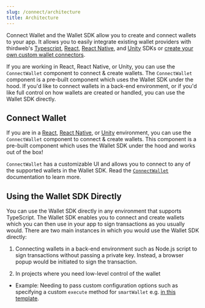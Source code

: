 ```yaml
---
slug: /connect/architecture
title: Architecture
---
```


Connect Wallet and the Wallet SDK allow you to create and connect wallets to your app.
It allows you to easily integrate existing wallet providers with thirdweb's
[Typescript](/wallet/usage-with-typescript-sdk),
[React](/wallet/usage-with-react-sdk),
[React Native](/wallet/usage-with-react-native-sdk), and
[Unity](/wallet/usage-with-unity-sdk) SDKs or [create your own custom wallet connectors](/connect/build-a-wallet).

If you are working in React, React Native, or Unity, you can use the `ConnectWallet` component to
connect & create wallets. The `ConnectWallet` component is a pre-built component which uses the Wallet SDK
under the hood. If you'd like to connect wallets in a back-end environment, or if you'd like full control on how
wallets are created or handled, you can use the Wallet SDK directly.

## Connect Wallet

If you are in a [React](/wallet/usage-with-react-sdk), [React Native](/wallet/usage-with-react-native-sdk), or [Unity](/wallet/usage-with-unity) environment, you can use the `ConnectWallet` component to connect & create wallets.
This component is a pre-built component which uses the Wallet SDK under the hood and works out of the box!

`ConnectWallet` has a customizable UI and allows you to connect to any of the supported wallets in the Wallet SDK. Read the [`ConnectWallet`](/react/react.connectwallet) documentation to learn more.

## Using the Wallet SDK Directly

You can use the Wallet SDK directly in any environment that supports TypeScript.
The Wallet SDK enables you to connect and create wallets which you can then use in your app to sign transactions as you usually would.
There are two main instances in which you would use the Wallet SDK directly:

1. Connecting wallets in a back-end environment such as Node.js script to sign transactions without passing a private key.
   Instead, a browser popup would be initiated to sign the transaction.

2. In projects where you need low-level control of the wallet

- Example: Needing to pass custom configuration options such as specifying a custom `execute` method for `smartWallet` e.g. [in this template](https://github.com/thirdweb-example/unilogin/tree/main).
